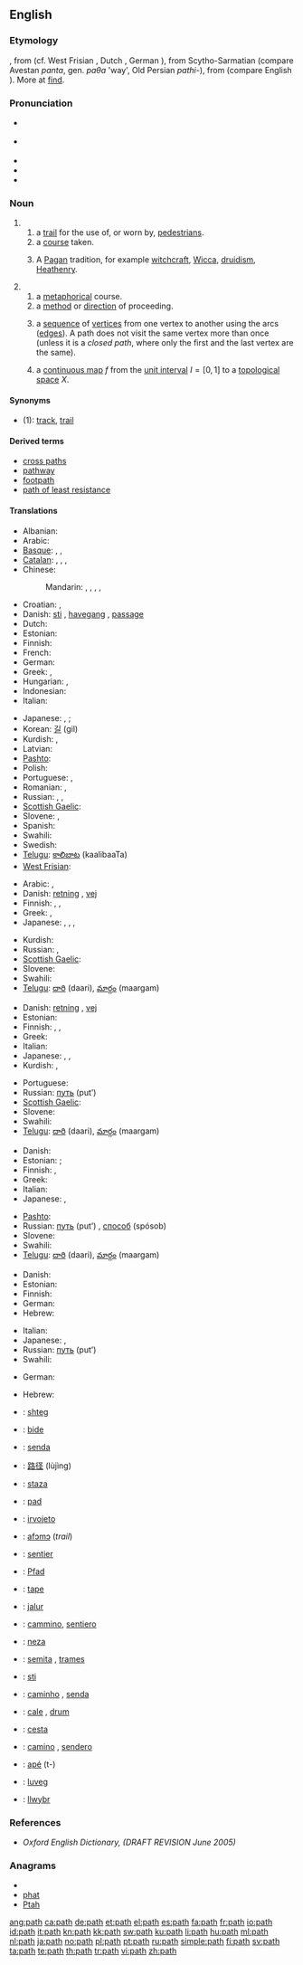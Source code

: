 ==English==

===Etymology===
{{etyl|ang}} {{term|pæþ|lang=ang}}, from {{proto|Germanic|paþaz}} (cf. West Frisian {{term|paad|lang=fy}}, Dutch {{term|pad|lang=nl}}, German {{term|Pfad|lang=de}}), from Scytho-Sarmatian (compare Avestan ''pɑntɑ'', gen. ''pɑθɑ'' 'way', Old Persian ''pɑthi-''), from {{proto|Indo-European|pent-}} (compare English {{term|find}}). More at [[find]].

===Pronunciation===
* {{a|US}} {{IPA|/pæθ/}}
* {{a|UK}} {{IPA|/pɑːθ/|/pæθ/}}
* {{audio|en-us-path.ogg|Audio (US)}}
* {{audio|En-uk-a path.ogg|Audio (UK)}}
* {{rhymes|ɑːθ}}

===Noun===
{{en-noun}}

# {{sense|concrete}}
## a [[trail]] for the use of, or worn by, [[pedestrian]]s.
## a [[course]] taken.
## {{context|paganism}} A [[pagan|Pagan]] tradition, for example [[witchcraft]], [[Wicca]], [[druidism]], [[Heathenry]].
# {{context|abstract}}
## a [[metaphorical]] course.
## a [[method]] or [[direction]] of proceeding.
## {{graph theory}} a [[sequence]] of [[vertex|vertices]] from one vertex to another using the arcs ([[edge|edges]]). A path does not visit the same vertex more than once (unless it is a ''closed path'', where only the first and the last vertex are the same).
## {{topology}} a [[continuous map]] <math>f</math>  from the [[unit interval]] <math>I = [0,1]</math> to a [[topological space]] <math>X</math>.

====Synonyms====
* (1): [[track]], [[trail]]

====Derived terms====
* [[cross paths]]
* [[pathway]]
* [[footpath]]
* [[path of least resistance]]

====Translations====
{{trans-top|a trail for the use of, or worn by, pedestrians}}
* Albanian: {{t|sq|shteg}}
* Arabic: {{t-|ar|طريق|m|tr=Tariiq}}
* [[Basque]]: {{t-|eu|bide|xs=Basque}},  {{t|eu|bidexka|xs=Basque}},  {{t|eu|bidezidor|xs=Basque}}
* [[Catalan]]: {{t-|ca|senda|f}},  {{t-|ca|sender|m}},  {{t-|ca|sendera|f}},  {{t+|ca|viarany|m}}
* Chinese:
*: Mandarin: {{t|cmn|路徑|sc=Hani}},  {{t|cmn|路径|tr=lùjìng|sc=Hani}},  {{t|cmn|蹊徑|sc=Hani}},  {{t|cmn|蹊径|tr=xījìng|sc=Hani}},  {{t-|cmn|道路|tr=dàolù|sc=Hani}}
* Croatian: {{t|hr|put}}, {{t|hr|staza}}
* Danish: [[sti]] {{c}}, [[havegang]] {{c}}, [[passage]] {{c}}
* Dutch: {{t+|nl|pad}}
* Estonian: {{t-|et|rada}}
* Finnish: {{t+|fi|polku}}
* French: {{t+|fr|sentier|m}}
* German: {{t+|de|Pfad|m}}
* Greek: {{t+|el|μονοπάτι|n|tr=monopáti}},  {{t|el|ατραπός|f|tr=atrapós}}
* Hungarian: {{t+|hu|ösvény}}, {{t+|hu|út}}
* Indonesian: {{t|id|jalan}}
* Italian: {{t+|it|sentiero|m}}
{{trans-mid}}
* Japanese: {{t-|ja|通路|tr=[[つうろ]], tsūro}}, {{t|ja|小道|tr=[[こみち]], komichi}}; {{qualifier|in a rice field}} {{t|ja|畦道|tr=[[あぜみち]], aze-michi}}
* Korean: [[길]] (gil)
* Kurdish: {{ku-Arab|[[ڕێ]]}}, {{ku-Arab|[[ڕێگه‌]]}}
* Latvian: {{t-|lv|taka|xs=Latvian}}
* [[Pashto]]: {{t-|ps|لار|f|tr=lār|sc=ps-Arab|xs=Pashto}}
* Polish: {{t+|pl|ścieżka|f}}
* Portuguese: {{t+|pt|trilha|f}}, {{t+|pt|caminho|m}}
* Romanian: {{t-|ro|cărare}},  {{t-|ro|potecă}}
* Russian: {{t+|ru|тропа|f|tr=tropá}}, {{t+|ru|тропинка|f|tr=tropínka}}, {{t+|ru|дорожка|f|tr=doróžka}}
* [[Scottish Gaelic]]: {{t-|gd|slighe|f|xs=Scottish Gaelic}}
* Slovene: {{t+|sl|pot|f}}, {{t+|sl|steza|f}}
* Spanish: {{t+|es|senda|f}}
* Swahili: {{t+|sw|ujia|xs=Swahili}}
* Swedish: {{t+|sv|stig|n}}
* [[Telugu]]: [[కాలిబాట]] (kaalibaaTa)
* [[West Frisian]]: {{t-|fy|paad|n|xs=West Frisian}}
{{trans-bottom}}

{{trans-top|a course taken}}
* Arabic: {{t-|ar|صراط|m|tr=SiraaT}},  {{t|ar|مسار|m|tr=masaar}}
* Danish: [[retning]] {{c}}, [[vej]] {{c}}
* Finnish: {{t+|fi|polku}}, {{t+|fi|reitti}}, {{t+|fi|rata}}
* Greek: {{t+|el|δρόμος|m|tr=drómos}},  {{t|el|διαδρομή|f|tr=diadromí}}
* Japanese: {{t+|ja|道|tr=[[みち]], michi}}, {{t+|ja|方針|tr=[[ほうしん]], hōshin}}, {{t-|ja|軌道|tr=[[きどう]], kidō}}, {{t|ja|道筋|tr=[[みちすじ]], michisuji}}
{{trans-mid}}
* Kurdish: {{ku-Arab|[[ڕێ]]}}
* Russian: {{t+|ru|путь|m|tr=put’}},  {{t+|ru|дорога|f|tr=doróga}}
* [[Scottish Gaelic]]: {{t-|gd|slighe|f|xs=Scottish Gaelic}}
* Slovene: {{t+|sl|pot|f}}
* Swahili: {{t+|sw|ujia|xs=Swahili}}
* [[Telugu]]: [[దారి]] (daari), [[మార్గం]] (maargam)
{{trans-bottom}}

{{trans-top|a metaphorical course}}
* Danish: [[retning]] {{c}}, [[vej]] {{c}}
* Estonian: {{t+|et|teekond}}
* Finnish: {{t+|fi|latu}}, {{t-|fi|tola}}, {{t+|fi|polku}}
* Greek: {{t+|el|μονοπάτι|n|tr=monopáti}}
* Italian: {{t-|it|cammino|m}}
* Japanese: {{t+|ja|道|tr=[[みち]], michi}}, {{t|ja|道筋|tr=[[みちすじ]], michisuji}}, {{t+|ja|方針|tr=[[ほうしん]], hōshin}}
* Kurdish: {{ku-Arab|[[ڕێ]]}}, {{ku-Arab|[[ڕێباز]]}}
{{trans-mid}}
* Portuguese: {{t+|pt|caminho|m}}
* Russian: [[путь]] (put’) {{m}}
* [[Scottish Gaelic]]: {{t-|gd|slighe|f|xs=Scottish Gaelic}}
* Slovene: {{t+|sl|pot|f}}
* Swahili: {{t+|sw|ujia|xs=Swahili}}
* [[Telugu]]: [[దారి]] (daari), [[మార్గం]] (maargam)
{{trans-bottom}}

{{trans-top|a method or direction of proceeding}}
* Danish: {{t+|da|vej|c}}
* Estonian: ; {{t+|et|suund}}
* Finnish: {{t+|fi|suunta}}, {{t+|fi|reitti}}
* Greek: {{t+|el|δρόμος|m|tr=drómos}}
* Italian: {{t-|it|cammino|m}}
* Japanese: {{t+|ja|道|tr=[[みち]], michi}}, {{t|ja|道筋|tr=[[みちすじ]], michisuji}}
{{trans-mid}}
* [[Pashto]]: {{t-|ps|لار|f|tr=lār|sc=ps-Arab|xs=Pashto}}
* Russian: [[путь]] (put’) {{m}}, [[способ]] (spósob) {{m}}
* Slovene: {{t+|sl|pot|f}}
* Swahili: {{t+|sw|ujia|xs=Swahili}}
* [[Telugu]]: [[దారి]] (daari), [[మార్గం]] (maargam)
{{trans-bottom}}

{{trans-top|graph theory: a sequence of vertices from one vertex to another}}
* Danish: {{t+|da|vej|c}}
* Estonian: {{t+|et|ahel}}
* Finnish: {{t+|fi|polku}}
* German: {{t+|de|Pfad|m}}
* Hebrew: {{t|he|מסלול|m|tr=maslúl}}
{{trans-mid}}
* Italian: {{t-|it|cammino|m}}
* Japanese: {{t|ja|軌跡|tr=[[きせき]], kiseki}}, {{t|ja|パス|tr=ぱす, pasu}}
* Russian: [[путь]] (put’) {{m}}
* Swahili: {{t+|sw|ujia|xs=Swahili}}
{{trans-bottom}}

{{trans-top|topology: a continuous map}}
* German: {{t+|de|Weg|m}}
{{trans-mid}}
* Hebrew: {{t|he|מסילה|f|tr=mesilá}}
{{trans-bottom}}

{{checktrans-top}}
* {{ttbc|Albanian}}: [[shteg]]
* {{ttbc|Basque}}: [[bide]]
* {{ttbc|Catalan}}: [[senda]] {{f}}
* {{ttbc|Chinese}}: [[路径]] (lùjìng)
* {{ttbc|Croatian}}: [[staza]] {{f}}
* {{ttbc|Dutch}}: [[pad]] {{n}}
* {{ttbc|Esperanto}}: [[irvojeto]]
* {{ttbc|Ewe}}: [[afɔmɔ]] {{n}} (''trail'')
* {{ttbc|French}}: [[sentier]] {{m}}
* {{ttbc|German}}: [[Pfad]] {{m}}
* {{ttbc|Guaraní}}: [[tape]]
* {{ttbc|Indonesian}}: [[jalur]]
* {{ttbc|Interlingua}}: [[cammino]], [[sentiero]]
{{trans-mid}}
* {{ttbc|Isthmus Zapotec}}: [[neza]]
* {{ttbc|Latin}}: [[semita]] {{f}}, [[trames]] {{m}}
* {{ttbc|Norwegian}}: [[sti]] {{m}}
* {{ttbc|Portuguese}}: [[caminho]] {{m}}, [[senda]] {{f}}
* {{ttbc|Romanian}}: [[cale]] {{f}}, [[drum]] {{n}}
* {{ttbc|Slovak}}: [[cesta]] {{f}}
* {{ttbc|Spanish}}: [[camino]] {{m}}, [[sendero]] {{m}}
* {{ttbc|Tupinambá}}: [[apé]] (t-)
* {{ttbc|Volapük}}: [[luveg]]
* {{ttbc|Welsh}}: [[llwybr]] {{m}}
{{trans-bottom}}

===References===
* ''Oxford English Dictionary, (DRAFT REVISION June 2005)''

===Anagrams===
* {{alphagram|ahpt}}
* [[phat#English|phat]]
* [[Ptah#English|Ptah]]

[[ang:path]]
[[ca:path]]
[[de:path]]
[[et:path]]
[[el:path]]
[[es:path]]
[[fa:path]]
[[fr:path]]
[[io:path]]
[[id:path]]
[[it:path]]
[[kn:path]]
[[kk:path]]
[[sw:path]]
[[ku:path]]
[[li:path]]
[[hu:path]]
[[ml:path]]
[[nl:path]]
[[ja:path]]
[[no:path]]
[[pl:path]]
[[pt:path]]
[[ru:path]]
[[simple:path]]
[[fi:path]]
[[sv:path]]
[[ta:path]]
[[te:path]]
[[th:path]]
[[tr:path]]
[[vi:path]]
[[zh:path]]